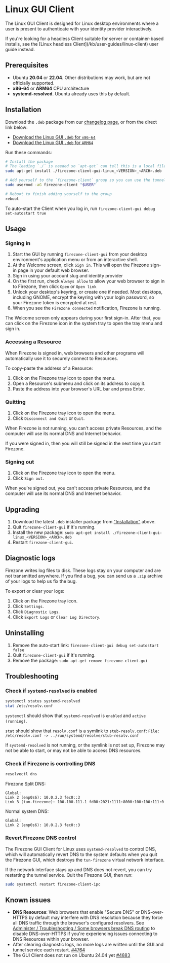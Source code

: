 
# Linux GUI Client

The Linux GUI Client is designed for Linux desktop environments where a user is
present to authenticate with your identity provider interactively.

<Alert color="info">
  If you're looking for a headless Client suitable for server or container-based
  installs, see the [Linux headless Client](/kb/user-guides/linux-client) user
  guide instead.
</Alert>

## Prerequisites

- Ubuntu **20.04** or **22.04**. Other distributions may work, but are not
  officially supported.
- **x86-64** or **ARM64** CPU architecture
- **systemd-resolved**. Ubuntu already uses this by default.

## Installation

Download the `.deb` package from our [changelog page](/changelog), or from the
direct link below:

- [Download the Linux GUI `.deb` for `x86-64`](/dl/firezone-client-gui-linux/latest/x86_64)
- [Download the Linux GUI `.deb` for `ARM64`](/dl/firezone-client-gui-linux/latest/aarch64)

Run these commands:

```bash
# Install the package
# The leading `./` is needed so `apt-get` can tell this is a local file
sudo apt-get install ./firezone-client-gui-linux_<VERSION>_<ARCH>.deb

# Add yourself to the `firezone-client` group so you can use the tunnel service
sudo usermod -aG firezone-client "$USER"

# Reboot to finish adding yourself to the group
reboot
```

To auto-start the Client when you log in, run
`firezone-client-gui debug set-autostart true`

## Usage

### Signing in

1. Start the GUI by running `firezone-client-gui` from your desktop
   environment's application menu or from an interactive shell.
1. At the Welcome screen, click `Sign in`. This will open the Firezone sign-in
   page in your default web browser.
1. Sign in using your account slug and identity provider
1. On the first run, check `Always allow` to allow your web browser to sign in
   to Firezone, then click `Open` or `Open link`
1. Unlock your desktop's keyring, or create one if needed. Most desktops,
   including GNOME, encrypt the keyring with your login password, so your
   Firezone token is encrypted at rest.
1. When you see the `Firezone connected` notification, Firezone is running.

The Welcome screen only appears during your first sign-in. After that, you can
click on the Firezone icon in the system tray to open the tray menu and sign in.

### Accessing a Resource

When Firezone is signed in, web browsers and other programs will automatically
use it to securely connect to Resources.

To copy-paste the address of a Resource:

1. Click on the Firezone tray icon to open the menu.
1. Open a Resource's submenu and click on its address to copy it.
1. Paste the address into your browser's URL bar and press Enter.

### Quitting

1. Click on the Firezone tray icon to open the menu.
1. Click `Disconnect and Quit` or `Quit`.

When Firezone is not running, you can't access private Resources, and the
computer will use its normal DNS and Internet behavior.

If you were signed in, then you will still be signed in the next time you start
Firezone.

### Signing out

1. Click on the Firezone tray icon to open the menu.
1. Click `Sign out`.

When you're signed out, you can't access private Resources, and the computer
will use its normal DNS and Internet behavior.

## Upgrading

1. Download the latest `.deb` installer package from
   ["Installation"](#installation) above.
1. Quit `firezone-client-gui` if it's running.
1. Install the new package:
   `sudo apt-get install ./firezone-client-gui-linux_<VERSION>_<ARCH>.deb`
1. Restart `firezone-client-gui`.

## Diagnostic logs

Firezone writes log files to disk. These logs stay on your computer and are not
transmitted anywhere. If you find a bug, you can send us a `.zip` archive of
your logs to help us fix the bug.

To export or clear your logs:

1. Click on the Firezone tray icon.
1. Click `Settings`.
1. Click `Diagnostic Logs`.
1. Click `Export Logs` or `Clear Log Directory`.

## Uninstalling

1. Remove the auto-start link: `firezone-client-gui debug set-autostart false`
1. Quit `firezone-client-gui` if it's running.
1. Remove the package: `sudo apt-get remove firezone-client-gui`

## Troubleshooting

### Check if `systemd-resolved` is enabled

```bash
systemctl status systemd-resolved
stat /etc/resolv.conf
```

`systemctl` should show that `systemd-resolved` is `enabled` and
`active (running)`.

`stat` should show that `resolv.conf` is a symlink to `stub-resolv.conf`:
`File: /etc/resolv.conf -> ../run/systemd/resolve/stub-resolv.conf`

If `systemd-resolved` is not running, or the symlink is not set up, Firezone may
not be able to start, or may not be able to access DNS resources.

### Check if Firezone is controlling DNS

```bash
resolvectl dns
```

Firezone Split DNS:

```text
Global:
Link 2 (enp0s6): 10.0.2.3 fec0::3
Link 3 (tun-firezone): 100.100.111.1 fd00:2021:1111:8000:100:100:111:0
```

Normal system DNS:

```text
Global:
Link 2 (enp0s6): 10.0.2.3 fec0::3
```

### Revert Firezone DNS control

The Firezone GUI Client for Linux uses `systemd-resolved` to control DNS, which
will automatically revert DNS to the system defaults when you quit the Firezone
GUI, which destroys the `tun-firezone` virtual network interface.

If the network interface stays up and DNS does not revert, you can try
restarting the tunnel service. Quit the Firezone GUI, then run:

```bash
sudo systemctl restart firezone-client-ipc
```

## Known issues

- **DNS Resources**: Web browsers that enable "Secure DNS" or DNS-over-HTTPS by
  default may interfere with DNS resolution because they force all DNS traffic
  through the browser's configured resolvers. See
  [Administer / Troubleshooting / Some browsers break DNS routing](/kb/administer/troubleshooting#some-browsers-break-dns-routing)
  to disable DNS-over-HTTPS if you're experiencing issues connecting to DNS
  Resources within your browser.
- After clearing diagnostic logs, no more logs are written until the GUI and
  tunnel service each restart.
  [#4764](https://github.com/firezone/firezone/issues/4764)
- The GUI Client does not run on Ubuntu 24.04 yet
  [#4883](https://github.com/firezone/firezone/issues/4883)

<SupportOptions />
